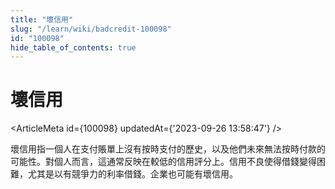 ```yaml
---
title: "壞信用"
slug: "/learn/wiki/badcredit-100098"
id: "100098"
hide_table_of_contents: true
---
```



# 壞信用

<ArticleMeta id={100098} updatedAt={'2023-09-26 13:58:47'} />
<div className='border-solid border-b border-t-0 my-4 border-[var(--ifm-color-gray-300)]' />

壞信用指一個人在支付賬單上沒有按時支付的歷史，以及他們未來無法按時付款的可能性。對個人而言，這通常反映在較低的信用評分上。信用不良使得借錢變得困難，尤其是以有競爭力的利率借錢。企業也可能有壞信用。
